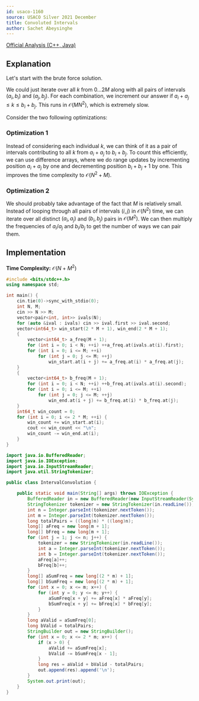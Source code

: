 ```yaml
---
id: usaco-1160
source: USACO Silver 2021 December
title: Convoluted Intervals
author: Sachet Abeysinghe
---
```


[Official Analysis (C++, Java)](https://usaco.org/current/data/sol_prob3_silver_dec21.html)

## Explanation

Let's start with the brute force solution.

We could just iterate over all $k$ from $0…2M$ along with all pairs of intervals $(a_i, b_i)$ and $(a_j, b_j)$.
For each combination, we increment our answer if $a_i + a_j \le k \le b_i + b_j$.
This runs in $\mathcal{O}(MN^{2})$, which is extremely slow.

Consider the two following optimizations:

### Optimization 1

Instead of considering each individual $k$, we can think of it as a pair of intervals contributing to all $k$ from $a_i + a_j$ to $b_i + b_j$.
To count this efficiently, we can use difference arrays, where we do range updates by incrementing position $a_i + a_j$ by one and decrementing position $b_i + b_j + 1$ by one.
This improves the time complexity to $\mathcal{O}(N^{2}+M)$.

### Optimization 2

We should probably take advantage of the fact that $M$ is relatively small.
Instead of looping through all pairs of intervals $(i, j)$ in $\mathcal{O}(N^2)$ time, we can iterate over all distinct $(a_i, a_j)$ and $(b_i, b_j)$ pairs in $\mathcal{O}(M^2)$.
We can then multiply the frequencies of $a_i$/$a_j$ and $b_i$/$b_j$ to get the number of ways we can pair them.

## Implementation

**Time Complexity:** $\mathcal{O}(N+M^{2})$

<LanguageSection>
<CPPSection>

```cpp
#include <bits/stdc++.h>
using namespace std;

int main() {
	cin.tie(0)->sync_with_stdio(0);
	int N, M;
	cin >> N >> M;
	vector<pair<int, int>> ivals(N);
	for (auto &ival : ivals) cin >> ival.first >> ival.second;
	vector<int64_t> win_start(2 * M + 1), win_end(2 * M + 1);
	{
		vector<int64_t> a_freq(M + 1);
		for (int i = 0; i < N; ++i) ++a_freq.at(ivals.at(i).first);
		for (int i = 0; i <= M; ++i)
			for (int j = 0; j <= M; ++j)
				win_start.at(i + j) += a_freq.at(i) * a_freq.at(j);
	}
	{
		vector<int64_t> b_freq(M + 1);
		for (int i = 0; i < N; ++i) ++b_freq.at(ivals.at(i).second);
		for (int i = 0; i <= M; ++i)
			for (int j = 0; j <= M; ++j)
				win_end.at(i + j) += b_freq.at(i) * b_freq.at(j);
	}
	int64_t win_count = 0;
	for (int i = 0; i <= 2 * M; ++i) {
		win_count += win_start.at(i);
		cout << win_count << "\n";
		win_count -= win_end.at(i);
	}
}
```

</CPPSection>

<JavaSection>

```java
import java.io.BufferedReader;
import java.io.IOException;
import java.io.InputStreamReader;
import java.util.StringTokenizer;

public class IntervalConvolution {

	public static void main(String[] args) throws IOException {
		BufferedReader in = new BufferedReader(new InputStreamReader(System.in));
		StringTokenizer tokenizer = new StringTokenizer(in.readLine());
		int n = Integer.parseInt(tokenizer.nextToken());
		int m = Integer.parseInt(tokenizer.nextToken());
		long totalPairs = ((long)n) * ((long)n);
		long[] aFreq = new long[m + 1];
		long[] bFreq = new long[m + 1];
		for (int j = 1; j <= n; j++) {
			tokenizer = new StringTokenizer(in.readLine());
			int a = Integer.parseInt(tokenizer.nextToken());
			int b = Integer.parseInt(tokenizer.nextToken());
			aFreq[a]++;
			bFreq[b]++;
		}
		long[] aSumFreq = new long[(2 * m) + 1];
		long[] bSumFreq = new long[(2 * m) + 1];
		for (int x = 0; x <= m; x++) {
			for (int y = 0; y <= m; y++) {
				aSumFreq[x + y] += aFreq[x] * aFreq[y];
				bSumFreq[x + y] += bFreq[x] * bFreq[y];
			}
		}
		long aValid = aSumFreq[0];
		long bValid = totalPairs;
		StringBuilder out = new StringBuilder();
		for (int x = 0; x <= 2 * m; x++) {
			if (x > 0) {
				aValid += aSumFreq[x];
				bValid -= bSumFreq[x - 1];
			}
			long res = aValid + bValid - totalPairs;
			out.append(res).append('\n');
		}
		System.out.print(out);
	}
}
```

</JavaSection>

</LanguageSection>
